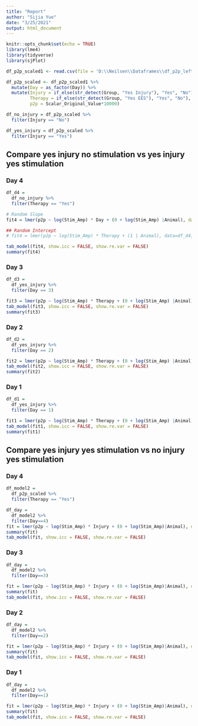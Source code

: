 ```yaml
---
title: "Report"
author: "Sijia Yue"
date: "3/25/2021"
output: html_document
---
```


```r
knitr::opts_chunk$set(echo = TRUE)
library(lme4)
library(tidyverse)
library(sjPlot)

df_p2p_scaled1 <- read.csv(file = 'D:\\Neilsen\\Dataframes\\df_p2p_left.csv')

df_p2p_scaled <- df_p2p_scaled1 %>%
  mutate(Day = as_factor(Day)) %>% 
  mutate(Injury = if_else(str_detect(Group, "Yes Injury"), "Yes", "No"),
         Therapy = if_else(str_detect(Group, "Yes EES"), "Yes", "No"),
         p2p = Scalar_Original_Value*10000) 

df_no_injury = df_p2p_scaled %>% 
  filter(Injury == "No")

df_yes_injury = df_p2p_scaled %>% 
  filter(Injury == "Yes")
```

## Compare yes injury no stimulation vs yes injury yes stimulation

### Day 4
```r
df_d4 = 
  df_no_injury %>% 
  filter(Therapy == "Yes")

# Random Slope
fit4 = lmer(p2p ~ log(Stim_Amp) * Day + (0 + log(Stim_Amp) |Animal), data=df_d4, REML = F)

## Random Intercept
# fit4 = lmer(p2p ~ log(Stim_Amp) * Therapy + (1 | Animal), data=df_d4, REML = F)

tab_model(fit4, show.icc = FALSE, show.re.var = FALSE)
summary(fit4)
```

### Day 3
```r
df_d3 = 
  df_yes_injury %>% 
  filter(Day == 3)

fit3 = lmer(p2p ~ log(Stim_Amp) * Therapy + (0 + log(Stim_Amp) |Animal), data=df_d3)
tab_model(fit3, show.icc = FALSE, show.re.var = FALSE)
summary(fit3)
```

### Day 2
```r
df_d2 = 
  df_yes_injury %>% 
  filter(Day == 2)

fit2 = lmer(p2p ~ log(Stim_Amp) * Therapy + (0 + log(Stim_Amp) |Animal), data=df_d2)
tab_model(fit2, show.icc = FALSE, show.re.var = FALSE)
summary(fit2)
```

### Day 1
```r
df_d1 = 
  df_yes_injury %>% 
  filter(Day == 1)

fit1 = lmer(p2p ~ log(Stim_Amp) * Therapy + (0 + log(Stim_Amp) |Animal), data=df_d1)
tab_model(fit1, show.icc = FALSE, show.re.var = FALSE)
summary(fit1)
```

## Compare yes injury yes stimulation vs no injury yes stimulation

### Day 4
```r
df_model2 = 
  df_p2p_scaled %>% 
  filter(Therapy == "Yes")

df_day = 
  df_model2 %>% 
  filter(Day==4)
fit = lmer(p2p ~ log(Stim_Amp) * Injury + (0 + log(Stim_Amp)|Animal), data=df_day)
summary(fit)
tab_model(fit, show.icc = FALSE, show.re.var = FALSE)
```

### Day 3
```r
df_day = 
  df_model2 %>% 
  filter(Day==3)

fit = lmer(p2p ~ log(Stim_Amp) * Injury + (0 + log(Stim_Amp)|Animal), data=df_day)
summary(fit)
tab_model(fit, show.icc = FALSE, show.re.var = FALSE)
```

### Day 2
```r
df_day = 
  df_model2 %>% 
  filter(Day==2)

fit = lmer(p2p ~ log(Stim_Amp) * Injury + (0 + log(Stim_Amp)|Animal), data=df_day)
summary(fit)
tab_model(fit, show.icc = FALSE, show.re.var = FALSE)
```

### Day 1
```r
df_day = 
  df_model2 %>% 
  filter(Day==1)

fit = lmer(p2p ~ log(Stim_Amp) * Injury + (0 + log(Stim_Amp)|Animal), data=df_day)
summary(fit)
tab_model(fit, show.icc = FALSE, show.re.var = FALSE)
```


